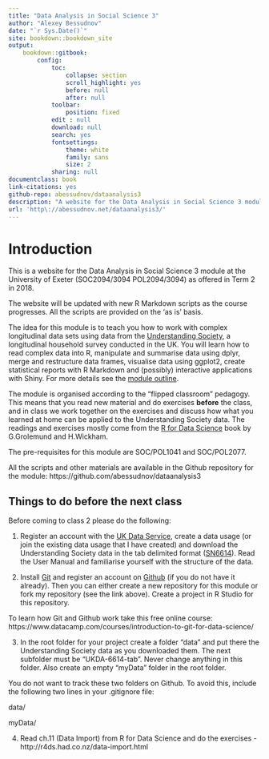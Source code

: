 ```yaml
---
title: "Data Analysis in Social Science 3"
author: "Alexey Bessudnov"
date: "`r Sys.Date()`"
site: bookdown::bookdown_site
output:
    bookdown::gitbook:
        config:
            toc:
                collapse: section
                scroll_highlight: yes
                before: null
                after: null
            toolbar:
                position: fixed
            edit : null
            download: null
            search: yes
            fontsettings:
                theme: white
                family: sans
                size: 2
            sharing: null
documentclass: book
link-citations: yes
github-repo: abessudnov/dataanalysis3
description: "A website for the Data Analysis in Social Science 3 module."
url: 'http\://abessudnov.net/dataanalysis3/'
---
```


# Introduction

This is a website for the Data Analysis in Social Science 3 module at the University of Exeter (SOC2094/3094 POL2094/3094) as offered in Term 2 in 2018.

The website will be updated with new R Markdown scripts as the course progresses. All the scripts are provided on the 'as is' basis. 

The idea for this module is to teach you how to work with complex longitudinal data sets using data from the [Understanding Society](https://www.understandingsociety.ac.uk/), a longitudinal household survey conducted in the UK. You will learn how to read complex data into R, manipulate and summarise data using dplyr, merge and restructure data frames, visualise data using ggplot2, create statistical reports with R Markdown and (possibly) interactive applications with Shiny. For more details see the [module outline](http://abessudnov.net/dataanalysis3/module-outline.html).

The module is organised according to the "flipped classroom" pedagogy. This means that you read new material and do exercises **before** the class, and in class we work together on the exercises and discuss how what you learned at home can be applied to the Understanding Society data. The readings and exercises mostly come from the [R for Data Science](http://r4ds.had.co.nz/) book by G.Grolemund and H.Wickham.

The pre-requisites for this module are SOC/POL1041 and SOC/POL2077.

All the scripts and other materials are available in the Github repository for the module: https://github.com/abessudnov/dataanalysis3

## Things to do before the next class

Before coming to class 2 please do the following:

1. Register an account with the [UK Data Service](https://www.ukdataservice.ac.uk/), create a data usage (or join the existing data usage that I have created) and download the Understanding Society data in the tab delimited format ([SN6614](https://discover.ukdataservice.ac.uk/catalogue/?sn=6614)). Read the User Manual and familiarise yourself with the structure of the data.

2. Install [Git](https://git-scm.com/) and register an account on [Github](https://github.com/) (if you do not have it already). Then you can either create a new repository for this module or fork my repository (see the link above). Create a project in R Studio for this repository.

To learn how Git and Github work take this free online course: https://www.datacamp.com/courses/introduction-to-git-for-data-science/

3. In the root folder for your project create a folder "data" and put there the Understanding Society data as you downloaded them. The next subfolder must be "UKDA-6614-tab". Never change anything in this folder. Also create an empty "myData" folder in the root folder.

You do not want to track these two folders on Github. To avoid this, include the following two lines in your .gitignore file:

data/

myData/

4. Read ch.11 (Data Import) from R for Data Science and do the exercises - http://r4ds.had.co.nz/data-import.html 


